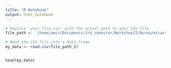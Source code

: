 ```yaml
---
title: "R Notebook"
output: html_notebook
---
```




```r


# Replace 'your_file.csv' with the actual path to your CSV file
file_path <- '/home/amir/Documents/3rd_semester/WorkshopII/Burno/mtcars.csv'

# Read the CSV file into a data frame
my_data <- read.csv(file_path_2)


head(my_data)


```

```r

```



